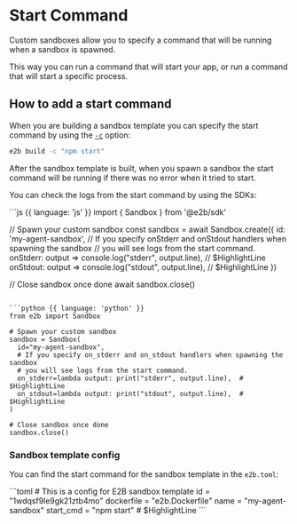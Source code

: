 # Start Command

Custom sandboxes allow you to specify a command that will be running when a sandbox is spawned.

This way you can run a command that will start your app, or run a command that will start a specific process.


## How to add a start command

When you are building a sandbox template you can specify the start command by using the [`-c`](/cli/commands#build) option:

```bash
e2b build -c "npm start"
```

After the sandbox template is built, when you spawn a sandbox the start command will be running if there was no error when it tried to start.

You can check the logs from the start command by using the SDKs:


<CodeGroup title="Check start command logs" isRunnable={false}>
```js {{ language: 'js' }}
import { Sandbox } from '@e2b/sdk'

// Spawn your custom sandbox
const sandbox = await Sandbox.create({ 
  id: 'my-agent-sandbox',
  // If you specify onStderr and onStdout handlers when spawning the sandbox
  // you will see logs from the start command.
  onStderr: output => console.log("stderr", output.line), // $HighlightLine
  onStdout: output => console.log("stdout", output.line), // $HighlightLine
})

// Close sandbox once done
await sandbox.close()
```

```python {{ language: 'python' }}
from e2b import Sandbox

# Spawn your custom sandbox
sandbox = Sandbox(
  id="my-agent-sandbox",
  # If you specify on_stderr and on_stdout handlers when spawning the sandbox
  # you will see logs from the start command.
  on_stderr=lambda output: print("stderr", output.line),  # $HighlightLine
  on_stdout=lambda output: print("stdout", output.line),  # $HighlightLine
)

# Close sandbox once done
sandbox.close()
```
</CodeGroup>


### Sandbox template config


You can find the start command for the sandbox template in the `e2b.toml`:

<CodeGroup isFileName title="e2b.toml" isRunnable={false}>
```toml
# This is a config for E2B sandbox template
id = "1wdqsf9le9gk21ztb4mo"
dockerfile = "e2b.Dockerfile"
name = "my-agent-sandbox"
start_cmd = "npm start"  # $HighlightLine
```
</CodeGroup>
